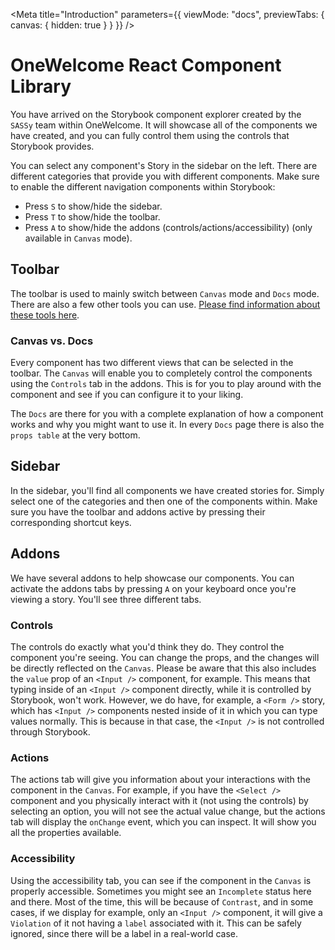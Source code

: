 
<Meta
  title="Introduction"
  parameters={{
    viewMode: "docs",
    previewTabs: {
      canvas: { hidden: true }
    }
  }}
/>

# OneWelcome React Component Library

You have arrived on the Storybook component explorer created by the `SASSy` team within OneWelcome. It will showcase all of the components
we have created, and you can fully control them using the controls that Storybook provides.

You can select any component's Story in the sidebar on the left. There are different categories that provide you with different components.
Make sure to enable the different navigation components within Storybook:

- Press `S` to show/hide the sidebar.
- Press `T` to show/hide the toolbar.
- Press `A` to show/hide the addons (controls/actions/accessibility) (only available in `Canvas` mode).

## Toolbar

The toolbar is used to mainly switch between `Canvas` mode and `Docs` mode. There are also a few other tools you can use.
[Please find information about these tools here](https://storybook.js.org/docs/react/get-started/browse-stories#toolbar).

### Canvas vs. Docs

Every component has two different views that can be selected in the toolbar. The `Canvas` will enable you to completely control the
components using the `Controls` tab in the addons. This is for you to play around with the component and see if you can configure it to
your liking.

The `Docs` are there for you with a complete explanation of how a component works and why you might want to use it. In every `Docs` page
there is also the `props table` at the very bottom.

## Sidebar

In the sidebar, you'll find all components we have created stories for. Simply select one of the categories and then one of the components
within. Make sure you have the toolbar and addons active by pressing their corresponding shortcut keys.

## Addons

We have several addons to help showcase our components. You can activate the addons tabs by pressing `A` on your keyboard once you're viewing a story.
You'll see three different tabs.

### Controls

The controls do exactly what you'd think they do. They control the component you're seeing. You can change the props, and the changes
will be directly reflected on the `Canvas`. Please be aware that this also includes the `value` prop of an `<Input />` component, for example.
This means that typing inside of an `<Input />` component directly, while it is controlled by Storybook, won't work. However, we do have, for example, a `<Form />` story, which has `<Input />` components nested inside of it in which you can type values normally. This is because
in that case, the `<Input />` is not controlled through Storybook.

### Actions

The actions tab will give you information about your interactions with the component in the `Canvas`. For example, if you have the `<Select />` component
and you physically interact with it (not using the controls) by selecting an option, you will not see the actual value change, but the actions
tab will display the `onChange` event, which you can inspect. It will show you all the properties available.

### Accessibility

Using the accessibility tab, you can see if the component in the `Canvas` is properly accessible. Sometimes you might see an `Incomplete` status
here and there. Most of the time, this will be because of `Contrast`, and in some cases, if we display for example, only an `<Input />` component, it will
give a `Violation` of it not having a `label` associated with it. This can be safely ignored, since there will be a label in a real-world case.
